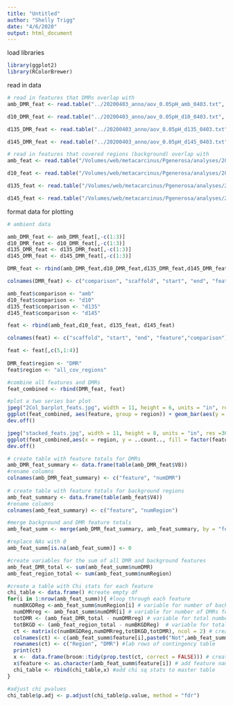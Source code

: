 ```yaml
---
title: "Untitled"
author: "Shelly Trigg"
date: "4/6/2020"
output: html_document
---
```


load libraries
```r
library(ggplot2)
library(RColorBrewer)
```

read in data
```r
# read in features that DMRs overlap with
amb_DMR_feat <- read.table("../20200403_anno/aov_0.05pH_amb_0403.txt", sep = "\t", stringsAsFactors = FALSE)

d10_DMR_feat <- read.table("../20200403_anno/aov_0.05pH_d10_0403.txt", sep = "\t", stringsAsFactors = FALSE)

d135_DMR_feat <- read.table("../20200403_anno/aov_0.05pH_d135_0403.txt", sep = "\t", stringsAsFactors = FALSE)

d145_DMR_feat <- read.table("../20200403_anno/aov_0.05pH_d145_0403.txt", sep = "\t", stringsAsFactors = FALSE)

# read in features that covered regions (background) overlap with
amb_feat <- read.table("/Volumes/web/metacarcinus/Pgenerosa/analyses/20200406/amb_features.3CpG.txt", sep = "\t", stringsAsFactors = FALSE)

d10_feat <- read.table("/Volumes/web/metacarcinus/Pgenerosa/analyses/20200406/day10_features.3CpG.txt", sep = "\t", stringsAsFactors = FALSE)

d135_feat <- read.table("/Volumes/web/metacarcinus/Pgenerosa/analyses/20200406/day135_features.3CpG.txt", sep = "\t", stringsAsFactors = FALSE)

d145_feat <- read.table("/Volumes/web/metacarcinus/Pgenerosa/analyses/20200406/day145_features.3CpG.txt", sep = "\t", stringsAsFactors = FALSE)
```


format data for plotting
```r
# ambient data 

amb_DMR_feat <- amb_DMR_feat[,-c(1:3)]
d10_DMR_feat <- d10_DMR_feat[,-c(1:3)]
d135_DMR_feat <- d135_DMR_feat[,-c(1:3)]
d145_DMR_feat <- d145_DMR_feat[,-c(1:3)]

DMR_feat <- rbind(amb_DMR_feat,d10_DMR_feat,d135_DMR_feat,d145_DMR_feat)

colnames(DMR_feat) <- c("comparison", "scaffold", "start", "end", "feature")

amb_feat$comparison <- "amb"
d10_feat$comparison <- "d10"
d135_feat$comparison <- "d135"
d145_feat$comparison <- "d145"

feat <- rbind(amb_feat,d10_feat, d135_feat, d145_feat)

colnames(feat) <- c("scaffold", "start", "end", "feature","comparison")

feat <- feat[,c(5,1:4)]
  
DMR_feat$region <- "DMR"
feat$region <- "all_cov_regions"

#combine all features and DMRs
feat_combined <- rbind(DMR_feat, feat)

#plot a two series bar plot
jpeg("2Col_barplot_feats.jpg", width = 11, height = 6, units = "in", res =300)
ggplot(feat_combined, aes(feature, group = region)) + geom_bar(aes(y = ..prop.., fill = factor(region)), stat="count", position="dodge") + scale_y_continuous(labels=scales::percent) + xlab("feature") + ylab("% of total regions") + facet_wrap(~comparison,ncol = 4) + theme_bw() + theme(axis.text.x = element_text(size = 7, angle = 60, hjust = 1), axis.title = element_text(size = 12, face = "bold"))
dev.off()

jpeg("stacked_feats.jpg", width = 11, height = 8, units = "in", res =300)
ggplot(feat_combined,aes(x = region, y = ..count.., fill = factor(feature))) + geom_bar(position = "fill", color = "black") + scale_y_continuous(labels=scales::percent) + ylab("% of total regions") + facet_wrap(~comparison,ncol = 4) + theme_bw() + theme(axis.text.x = element_text(size = 7, angle = 60, hjust = 1), axis.title = element_text(size = 12, face = "bold")) + scale_fill_manual("Feature",values = RColorBrewer::brewer.pal(9,"BuGn"))
dev.off()


```




```r
# create table with feature totals for DMRs
amb_DMR_feat_summary <- data.frame(table(amb_DMR_feat$V8))
#rename columns
colnames(amb_DMR_feat_summary) <- c("feature", "numDMR")
 
# create table with feature totals for background regions
amb_feat_summary <- data.frame(table(amb_feat$V4))
#rename columns
colnames(amb_feat_summary) <- c("feature", "numRegion")

#merge background and DMR feature totals 
amb_feat_summ <- merge(amb_DMR_feat_summary, amb_feat_summary, by = "feature", all = TRUE)

#replace NAs with 0
amb_feat_summ[is.na(amb_feat_summ)] <- 0

#create variables for the sum of all DMR and background features
amb_feat_DMR_total <- sum(amb_feat_summ$numDMR)
amb_feat_region_total <- sum(amb_feat_summ$numRegion)

#create a table with Chi stats for each feature
chi_table <- data.frame() #create empty df
for(i in 1:nrow(amb_feat_summ)){ #loop through each feature
  numBKGDReg <-amb_feat_summ$numRegion[i] # variable for number of background regions for specific feature
  numDMRreg <- amb_feat_summ$numDMR[i] # variable for number of DMRs for specific feature
  totDMR <- (amb_feat_DMR_total - numDMRreg) # variable for total number background regions in all features minus the number of background regions for specific feature
  totBKGD <- (amb_feat_region_total - numBKGDReg)  # variable for total number DMRs in all features minus the number of DMRs for specific feature
  ct <- matrix(c(numBKGDReg,numDMRreg,totBKGD,totDMR), ncol = 2) # create contingency table
  colnames(ct) <- c(amb_feat_summ$feature[i],paste0("Not",amb_feat_summ$feature[i])) #label columns of contingency table
  rownames(ct) <- c("Region", "DMR") #lab rows of contingency table
  print(ct)
  x <-  data.frame(broom::tidy(prop.test(ct, correct = FALSE))) # create data frame storing the Chi sq stats results
  x$feature <- as.character(amb_feat_summ$feature[i]) # add feature name to chi sq df
  chi_table <- rbind(chi_table,x) #add chi sq stats to master table
}

#adjust chi pvalues
chi_table$p.adj <- p.adjust(chi_table$p.value, method = "fdr")
```

